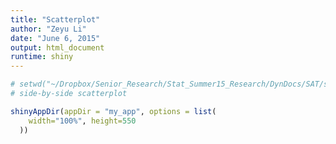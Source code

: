 ```yaml
---
title: "Scatterplot"
author: "Zeyu Li"
date: "June 6, 2015"
output: html_document
runtime: shiny
---
```


```r
# setwd("~/Dropbox/Senior_Research/Stat_Summer15_Research/DynDocs/SAT/shiny_plot1_0.2")
# side-by-side scatterplot
```



```r
shinyAppDir(appDir = "my_app", options = list(
    width="100%", height=550
  ))
```




